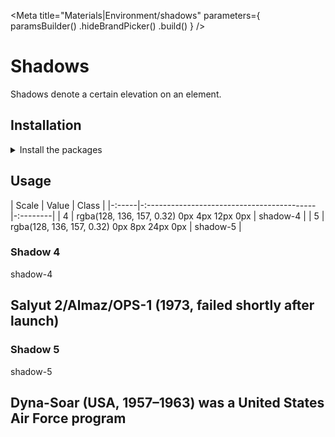 
<Meta
    title="Materials|Environment/shadows"
    parameters={
        paramsBuilder()
            .hideBrandPicker()
            .build()
    }
/>

<Anchor storyId="materials-environment--shadows" />

# Shadows

Shadows denote a certain elevation on an element.

## Installation

<details><summary className="outline-0">Install the packages</summary>

Install from <a href={INSTALLATION_PAGE}>the React bundle</a> or as a single package:

```bash
npm install @orbit-ui/css-normalize @orbit-ui/tachyons
```

</details>

## Usage

| Scale | Value                                      | Class    |
|-:-----|-:------------------------------------------|-:--------|
| 4     | rgba(128, 136, 157, 0.32) 0px 4px 12px 0px | shadow-4 |
| 5     | rgba(128, 136, 157, 0.32) 0px 8px 24px 0px | shadow-5 |

### Shadow 4

<Preview>
    <Story name="shadow-4">
        <div>
            <div className="mw6 pa5 shadow-4">
                <span className="dib mb2">shadow-4</span>
                <div className="w-100 h13 bg-cloud-200" />
                <h2 className="f4 lh1 mt2">Salyut 2/Almaz/OPS-1 (1973, failed shortly after launch)</h2>
            </div>
        </div>
    </Story>
</Preview>

### Shadow 5

<Preview>
    <Story name="shadow-5">
        <div className="mw6 pa5 shadow-5 mt8">
            <span className="dib mb2">shadow-5</span>
            <div className="w-100 h13 bg-cloud-200" />
            <h2 className="f4 lh1 mt2">Dyna-Soar (USA, 1957–1963) was a United States Air Force program</h2>
        </div>
    </Story>
</Preview>
